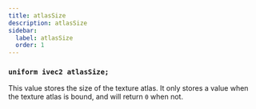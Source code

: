 ```yaml
---
title: atlasSize
description: atlasSize
sidebar:
  label: atlasSize
  order: 1
---
```


### `uniform ivec2 atlasSize;`

This value stores the size of the texture atlas. It only stores a value when the texture atlas is bound, and will return `0` when not.